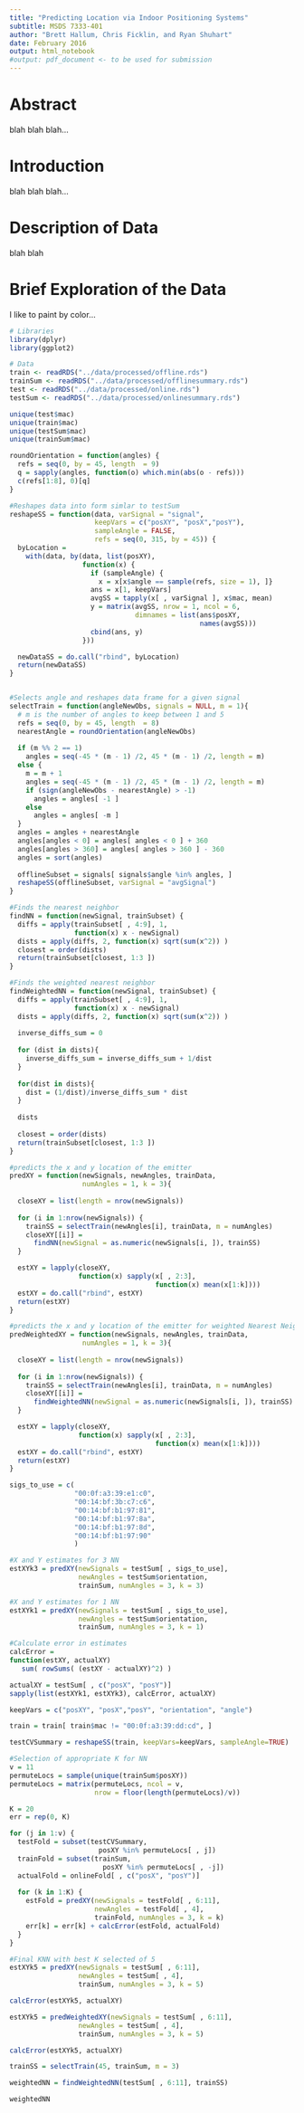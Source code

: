 ```yaml
---
title: "Predicting Location via Indoor Positioning Systems"
subtitle: MSDS 7333-401
author: "Brett Hallum, Chris Ficklin, and Ryan Shuhart"
date: February 2016
output: html_notebook
#output: pdf_document <- to be used for submission
---
```

# Abstract
blah blah blah...

# Introduction
blah blah blah...

# Description of Data
blah blah

# Brief Exploration of the Data
I like to paint by color...



```r
# Libraries
library(dplyr)
library(ggplot2)
```

```r
# Data
train <- readRDS("../data/processed/offline.rds")
trainSum <- readRDS("../data/processed/offlinesummary.rds")
test <- readRDS("../data/processed/online.rds")
testSum <- readRDS("../data/processed/onlinesummary.rds")
```

```r
unique(test$mac)
unique(train$mac)
unique(testSum$mac)
unique(trainSum$mac)
```


```r
roundOrientation = function(angles) {
  refs = seq(0, by = 45, length  = 9)
  q = sapply(angles, function(o) which.min(abs(o - refs)))
  c(refs[1:8], 0)[q]
}

#Reshapes data into form simlar to testSum
reshapeSS = function(data, varSignal = "signal", 
                     keepVars = c("posXY", "posX","posY"),
                     sampleAngle = FALSE, 
                     refs = seq(0, 315, by = 45)) {
  byLocation =
    with(data, by(data, list(posXY), 
                  function(x) {
                    if (sampleAngle) {
                      x = x[x$angle == sample(refs, size = 1), ]}
                    ans = x[1, keepVars]
                    avgSS = tapply(x[ , varSignal ], x$mac, mean)
                    y = matrix(avgSS, nrow = 1, ncol = 6,
                               dimnames = list(ans$posXY,
                                               names(avgSS)))
                    cbind(ans, y)
                  }))

  newDataSS = do.call("rbind", byLocation)
  return(newDataSS)
}


#Selects angle and reshapes data frame for a given signal
selectTrain = function(angleNewObs, signals = NULL, m = 1){
  # m is the number of angles to keep between 1 and 5
  refs = seq(0, by = 45, length  = 8)
  nearestAngle = roundOrientation(angleNewObs)
  
  if (m %% 2 == 1) 
    angles = seq(-45 * (m - 1) /2, 45 * (m - 1) /2, length = m)
  else {
    m = m + 1
    angles = seq(-45 * (m - 1) /2, 45 * (m - 1) /2, length = m)
    if (sign(angleNewObs - nearestAngle) > -1) 
      angles = angles[ -1 ]
    else 
      angles = angles[ -m ]
  }
  angles = angles + nearestAngle
  angles[angles < 0] = angles[ angles < 0 ] + 360
  angles[angles > 360] = angles[ angles > 360 ] - 360
  angles = sort(angles) 
  
  offlineSubset = signals[ signals$angle %in% angles, ]
  reshapeSS(offlineSubset, varSignal = "avgSignal")
}

#Finds the nearest neighbor
findNN = function(newSignal, trainSubset) {
  diffs = apply(trainSubset[ , 4:9], 1, 
                function(x) x - newSignal)
  dists = apply(diffs, 2, function(x) sqrt(sum(x^2)) )
  closest = order(dists)
  return(trainSubset[closest, 1:3 ])
}

#Finds the weighted nearest neighbor
findWeightedNN = function(newSignal, trainSubset) {
  diffs = apply(trainSubset[ , 4:9], 1, 
                function(x) x - newSignal)
  dists = apply(diffs, 2, function(x) sqrt(sum(x^2)) )
  
  inverse_diffs_sum = 0
  
  for (dist in dists){
    inverse_diffs_sum = inverse_diffs_sum + 1/dist
  }
  
  for(dist in dists){
    dist = (1/dist)/inverse_diffs_sum * dist
  }
  
  dists
  
  closest = order(dists)
  return(trainSubset[closest, 1:3 ])
}

#predicts the x and y location of the emitter
predXY = function(newSignals, newAngles, trainData, 
                  numAngles = 1, k = 3){
  
  closeXY = list(length = nrow(newSignals))
  
  for (i in 1:nrow(newSignals)) {
    trainSS = selectTrain(newAngles[i], trainData, m = numAngles)
    closeXY[[i]] = 
      findNN(newSignal = as.numeric(newSignals[i, ]), trainSS)
  }

  estXY = lapply(closeXY, 
                 function(x) sapply(x[ , 2:3], 
                                    function(x) mean(x[1:k])))
  estXY = do.call("rbind", estXY)
  return(estXY)
}

#predicts the x and y location of the emitter for weighted Nearest Neighbor
predWeightedXY = function(newSignals, newAngles, trainData, 
                  numAngles = 1, k = 3){
  
  closeXY = list(length = nrow(newSignals))
  
  for (i in 1:nrow(newSignals)) {
    trainSS = selectTrain(newAngles[i], trainData, m = numAngles)
    closeXY[[i]] = 
      findWeightedNN(newSignal = as.numeric(newSignals[i, ]), trainSS)
  }

  estXY = lapply(closeXY, 
                 function(x) sapply(x[ , 2:3], 
                                    function(x) mean(x[1:k])))
  estXY = do.call("rbind", estXY)
  return(estXY)
}
```

```r
sigs_to_use = c(
                "00:0f:a3:39:e1:c0",
                "00:14:bf:3b:c7:c6",
                "00:14:bf:b1:97:81",
                "00:14:bf:b1:97:8a",
                "00:14:bf:b1:97:8d",
                "00:14:bf:b1:97:90"
                )

#X and Y estimates for 3 NN
estXYk3 = predXY(newSignals = testSum[ , sigs_to_use], 
                 newAngles = testSum$orientation, 
                 trainSum, numAngles = 3, k = 3)

#X and Y estimates for 1 NN
estXYk1 = predXY(newSignals = testSum[ , sigs_to_use], 
                 newAngles = testSum$orientation, 
                 trainSum, numAngles = 3, k = 1)

```

```r
#Calculate error in estimates
calcError = 
function(estXY, actualXY) 
   sum( rowSums( (estXY - actualXY)^2) )

actualXY = testSum[ , c("posX", "posY")]
sapply(list(estXYk1, estXYk3), calcError, actualXY)
```

```r
keepVars = c("posXY", "posX","posY", "orientation", "angle")

train = train[ train$mac != "00:0f:a3:39:dd:cd", ]

testCVSummary = reshapeSS(train, keepVars=keepVars, sampleAngle=TRUE)

#Selection of appropriate K for NN
v = 11
permuteLocs = sample(unique(trainSum$posXY))
permuteLocs = matrix(permuteLocs, ncol = v, 
                     nrow = floor(length(permuteLocs)/v))

K = 20
err = rep(0, K)

for (j in 1:v) {
  testFold = subset(testCVSummary, 
                      posXY %in% permuteLocs[ , j])
  trainFold = subset(trainSum,
                       posXY %in% permuteLocs[ , -j])
  actualFold = onlineFold[ , c("posX", "posY")]
  
  for (k in 1:K) {
    estFold = predXY(newSignals = testFold[ , 6:11],
                     newAngles = testFold[ , 4], 
                     trainFold, numAngles = 3, k = k)
    err[k] = err[k] + calcError(estFold, actualFold)
  }
}

```

```r
#Final KNN with best K selected of 5
estXYk5 = predXY(newSignals = testSum[ , 6:11], 
                 newAngles = testSum[ , 4], 
                 trainSum, numAngles = 3, k = 5)

calcError(estXYk5, actualXY)
```
```r
estXYk5 = predWeightedXY(newSignals = testSum[ , 6:11], 
                 newAngles = testSum[ , 4], 
                 trainSum, numAngles = 3, k = 5)

calcError(estXYk5, actualXY)
```
```r
trainSS = selectTrain(45, trainSum, m = 3)

weightedNN = findWeightedNN(testSum[ , 6:11], trainSS)

weightedNN
```



